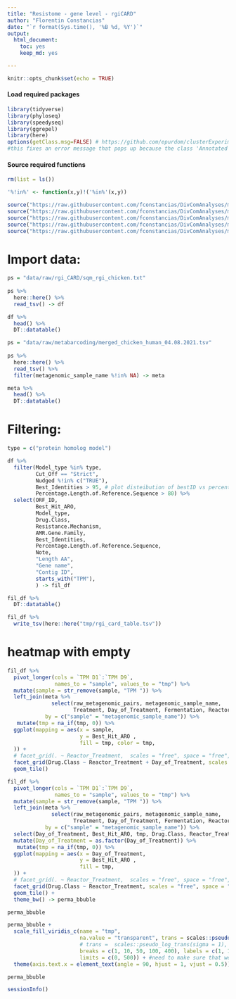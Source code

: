 ```yaml
---
title: "Resistome - gene level - rgiCARD"
author: "Florentin Constancias"
date: "`r format(Sys.time(), '%B %d, %Y')`"
output: 
  html_document: 
    toc: yes
    keep_md: yes

---
```


```r
knitr::opts_chunk$set(echo = TRUE)
```

#### Load required packages

```r
library(tidyverse)
library(phyloseq)
library(speedyseq)
library(ggrepel)
library(here)
options(getClass.msg=FALSE) # https://github.com/epurdom/clusterExperiment/issues/66
#this fixes an error message that pops up because the class 'Annotated' is defined in two different packages
```

#### Source required functions

```r
rm(list = ls())

'%!in%' <- function(x,y)!('%in%'(x,y))

source("https://raw.githubusercontent.com/fconstancias/DivComAnalyses/master/R/phyloseq_taxa_tests.R")
source("https://raw.githubusercontent.com/fconstancias/DivComAnalyses/master/R/phyloseq_normalisation.R")
source("https://raw.githubusercontent.com/fconstancias/DivComAnalyses/master/R/phyloseq_alpha.R")
source("https://raw.githubusercontent.com/fconstancias/DivComAnalyses/master/R/phyloseq_beta.R")
source("https://raw.githubusercontent.com/fconstancias/DivComAnalyses/master/R/phyloseq_heatmap.R")
```

# Import data:

```r
ps = "data/raw/rgi_CARD/sqm_rgi_chicken.txt"
  
ps %>% 
  here::here() %>%
  read_tsv() -> df

df %>% 
  head() %>% 
  DT::datatable()
```
```r
ps = "data/raw/metabarcoding/merged_chicken_human_04.08.2021.tsv"
  
ps %>% 
  here::here() %>%
  read_tsv() %>% 
  filter(metagenomic_sample_name %!in% NA) -> meta

meta %>% 
  head() %>% 
  DT::datatable()
```

# Filtering:

```r
type = c("protein homolog model")

df %>% 
  filter(Model_type %in% type,
         Cut_Off == "Strict",
         Nudged %!in% c("TRUE"),
         Best_Identities > 95, # plot disteibution of bestID vs percentage length ref and color bitscore and symbol class AMR
         Percentage.Length.of.Reference.Sequence > 80) %>% 
  select(ORF_ID,
         Best_Hit_ARO,
         Model_type,
         Drug.Class,
         Resistance.Mechanism,
         AMR.Gene.Family,
         Best_Identities,
         Percentage.Length.of.Reference.Sequence,
         Note,
         "Length AA",
         "Gene name",
         "Contig ID", 
         starts_with("TPM"),
         ) -> fil_df

fil_df %>% 
  DT::datatable()

fil_df %>% 
  write_tsv(here::here("tmp/rgi_card_table.tsv"))
```

# heatmap with empty
```r
fil_df %>% 
  pivot_longer(cols = `TPM D1`:`TPM D9`,
               names_to = "sample", values_to = "tmp") %>%   
  mutate(sample = str_remove(sample, "TPM ")) %>% 
  left_join(meta %>% 
              select(raw_metagenomic_pairs, metagenomic_sample_name,
                     Treatment, Day_of_Treatment, Fermentation, Reactor_Treatment),
            by = c("sample" = "metagenomic_sample_name")) %>% 
   mutate(tmp = na_if(tmp, 0)) %>%
  ggplot(mapping = aes(x = sample,
                       y = Best_Hit_ARO ,
                       fill = tmp, color = tmp,
  )) +
  # facet_grid(. ~ Reactor_Treatment,  scales = "free", space = "free", drop = TRUE) +
  facet_grid(Drug.Class ~ Reactor_Treatment + Day_of_Treatment, scales = "free", space = "free", drop = TRUE) +
  geom_tile()

```

```r
fil_df %>% 
  pivot_longer(cols = `TPM D1`:`TPM D9`,
               names_to = "sample", values_to = "tmp") %>%   
  mutate(sample = str_remove(sample, "TPM ")) %>% 
  left_join(meta %>% 
              select(raw_metagenomic_pairs, metagenomic_sample_name,
                     Treatment, Day_of_Treatment, Fermentation, Reactor_Treatment),
            by = c("sample" = "metagenomic_sample_name")) %>% 
  select(Day_of_Treatment, Best_Hit_ARO, tmp, Drug.Class, Reactor_Treatment, ORF_ID) %>% 
  mutate(Day_of_Treatment = as.factor(Day_of_Treatment)) %>% 
   mutate(tmp = na_if(tmp, 0)) %>%
  ggplot(mapping = aes(x = Day_of_Treatment,
                       y = Best_Hit_ARO ,
                       fill = tmp,
  )) +
  # facet_grid(. ~ Reactor_Treatment,  scales = "free", space = "free", drop = TRUE) +
  facet_grid(Drug.Class ~ Reactor_Treatment, scales = "free", space = "free", drop = TRUE) +
  geom_tile() +
  theme_bw() -> perma_bbuble

perma_bbuble
```

```r
perma_bbuble +
  scale_fill_viridis_c(name = "tmp",
                       na.value = "transparent", trans = scales::pseudo_log_trans(sigma = 0.1),
                       # trans =  scales::pseudo_log_trans(sigma = 1),
                       breaks = c(1, 10, 50, 100, 400), labels = c(1, 10, 50, 100, 400),
                       limits = c(0, 500)) + #need to make sure that we include max value of tpm as upper limit
  theme(axis.text.x = element_text(angle = 90, hjust = 1, vjust = 0.5)) -> perma_bbuble

perma_bbuble
```

```r
sessionInfo()
```

